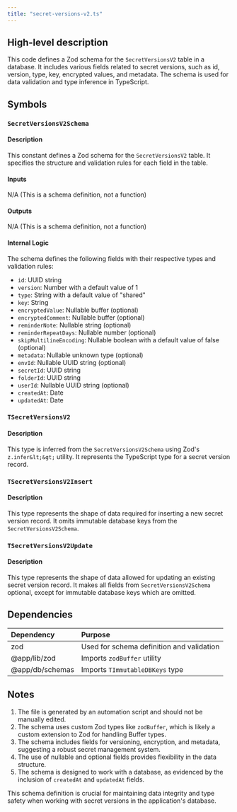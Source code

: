 ```yaml
---
title: "secret-versions-v2.ts"
---
```


## High-level description
This code defines a Zod schema for the `SecretVersionsV2` table in a database. It includes various fields related to secret versions, such as id, version, type, key, encrypted values, and metadata. The schema is used for data validation and type inference in TypeScript.

## Symbols

### `SecretVersionsV2Schema`
#### Description
This constant defines a Zod schema for the `SecretVersionsV2` table. It specifies the structure and validation rules for each field in the table.

#### Inputs
N/A (This is a schema definition, not a function)

#### Outputs
N/A (This is a schema definition, not a function)

#### Internal Logic
The schema defines the following fields with their respective types and validation rules:
- `id`: UUID string
- `version`: Number with a default value of 1
- `type`: String with a default value of "shared"
- `key`: String
- `encryptedValue`: Nullable buffer (optional)
- `encryptedComment`: Nullable buffer (optional)
- `reminderNote`: Nullable string (optional)
- `reminderRepeatDays`: Nullable number (optional)
- `skipMultilineEncoding`: Nullable boolean with a default value of false (optional)
- `metadata`: Nullable unknown type (optional)
- `envId`: Nullable UUID string (optional)
- `secretId`: UUID string
- `folderId`: UUID string
- `userId`: Nullable UUID string (optional)
- `createdAt`: Date
- `updatedAt`: Date

### `TSecretVersionsV2`
#### Description
This type is inferred from the `SecretVersionsV2Schema` using Zod's `z.infer&lt;&gt;` utility. It represents the TypeScript type for a secret version record.

### `TSecretVersionsV2Insert`
#### Description
This type represents the shape of data required for inserting a new secret version record. It omits immutable database keys from the `SecretVersionsV2Schema`.

### `TSecretVersionsV2Update`
#### Description
This type represents the shape of data allowed for updating an existing secret version record. It makes all fields from `SecretVersionsV2Schema` optional, except for immutable database keys which are omitted.

## Dependencies
| Dependency | Purpose |
|:-----------|:--------|
| zod | Used for schema definition and validation |
| @app/lib/zod | Imports `zodBuffer` utility |
| @app/db/schemas | Imports `TImmutableDBKeys` type |

## Notes
1. The file is generated by an automation script and should not be manually edited.
2. The schema uses custom Zod types like `zodBuffer`, which is likely a custom extension to Zod for handling Buffer types.
3. The schema includes fields for versioning, encryption, and metadata, suggesting a robust secret management system.
4. The use of nullable and optional fields provides flexibility in the data structure.
5. The schema is designed to work with a database, as evidenced by the inclusion of `createdAt` and `updatedAt` fields.

This schema definition is crucial for maintaining data integrity and type safety when working with secret versions in the application's database.